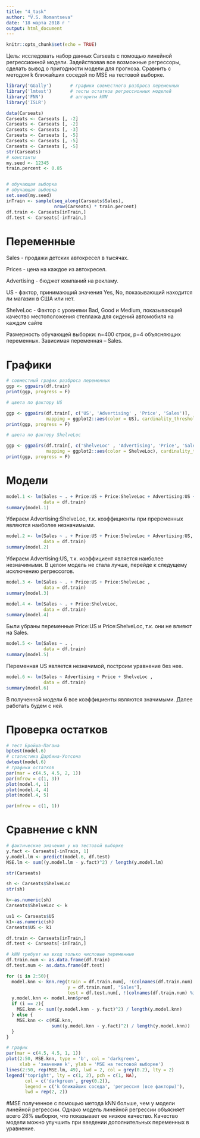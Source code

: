 ---
title: "4_task"
author: "V.S. Romantseva"
date: '18 марта 2018 г '
output: html_document
---


```{r setup, include=FALSE}
knitr::opts_chunk$set(echo = TRUE)
```

Цель: исследовать набор данных Carseats с помощью линейной регрессионной модели. Задействовав все возможные регрессоры, сделать вывод о пригодности модели для прогноза. Сравнить с методом k ближайших соседей по MSE на тестовой выборке.

```{r, echo=FALSE}
library('GGally')       # графики совместного разброса переменных
library('lmtest')       # тесты остатков регрессионных моделей
library('FNN')          # алгоритм kNN
library('ISLR')

data(Carseats)
Carseats <- Carseats [, -2] 
Carseats <- Carseats [, -2] 
Carseats <- Carseats [, -3] 
Carseats <- Carseats [, -5] 
Carseats <- Carseats [, -5] 
Carseats <- Carseats [, -5] 
str(Carseats)
# константы
my.seed <- 12345
train.percent <- 0.85


# обучающая выборка
# обучающая выборка
set.seed(my.seed)
inTrain <- sample(seq_along(Carseats$Sales), 
                  nrow(Carseats) * train.percent)
df.train <- Carseats[inTrain,]
df.test <- Carseats[-inTrain,]

```

# Переменные
Sales - продажи детских автокресел в тысячах.

Prices - цена на каждое из автокресел.

Advertising - бюджет компаний на рекламу.

US - фактор, принимающий значения Yes, No, показывающий находится ли магазин в США или нет.


ShelveLoc - Фактор с уровнями Bad, Good и Medium, показывающий качество местоположения стеллажа для сидений автомобиля на каждом сайте

Размерность обучающей выборки: n=400 строк, p=4 объясняющих переменных. Зависимая переменная – Sales.

# Графики

```{r, echo=FALSE}
# совместный график разброса переменных
ggp <- ggpairs(df.train)
print(ggp, progress = F)

# цвета по фактору US

ggp <- ggpairs(df.train[, c('US', 'Advertising' , 'Price', 'Sales')], 
               mapping = ggplot2::aes(color = US), cardinality_threshold = 27)
print(ggp, progress = F)

# цвета по фактору ShelveLoc

ggp <- ggpairs(df.train[, c('ShelveLoc' , 'Advertising', 'Price', 'Sales')], 
               mapping = ggplot2::aes(color = ShelveLoc), cardinality_threshold = 27)
print(ggp, progress = F)

```

# Модели

```{r, echo=FALSE}
model.1 <- lm(Sales ~ . + Price:US + Price:ShelveLoc + Advertising:US + Advertising:ShelveLoc,
              data = df.train)
summary(model.1)
```

Убираем Advertising:ShelveLoc, т.к. коэффициенты при преременных являются наиболее незначимыми.

```{r, echo=FALSE}
model.2 <- lm(Sales ~ . + Price:US + Price:ShelveLoc + Advertising:US,
              data = df.train)
summary(model.2)
```

Убираем Advertising:US, т.к. коэффициент является наиболее незначимыми. В целом модель не стала лучше, перейде к следущему исключению регрессогов.

```{r, echo=FALSE}

model.3 <- lm(Sales ~ . + Price:US + Price:ShelveLoc ,
              data = df.train)
summary(model.3)

model.4 <- lm(Sales ~ . + Price:ShelveLoc,
              data = df.train)
summary(model.4)
```

Были убраны переменные Price:US и Price:ShelveLoc, т.к. они не влияют на Sales.

```{r, echo=FALSE}
model.5 <- lm(Sales ~ . ,
              data = df.train)
summary(model.5)
```

Переменная US является незначимой, построим уравнение без нее.

```{r, echo=FALSE}
model.6 <- lm(Sales ~ Advertising + Price + ShelveLoc ,
              data = df.train)
summary(model.6)
```

В полученной модели 6 все коэффициенты являются значимыми. Далее работать будем с ней.

# Проверка остатков

```{r, echo=FALSE}
# тест Бройша-Пагана
bptest(model.6)
# статистика Дарбина-Уотсона
dwtest(model.6)
# графики остатков
par(mar = c(4.5, 4.5, 2, 1))
par(mfrow = c(1, 3))
plot(model.4, 1)
plot(model.4, 4)
plot(model.4, 5)

par(mfrow = c(1, 1))
```



# Сравнение с kNN

```{r, echo=FALSE}
# фактические значения y на тестовой выборке
y.fact <- Carseats[-inTrain, 1]
y.model.lm <- predict(model.6, df.test)
MSE.lm <- sum((y.model.lm - y.fact)^2) / length(y.model.lm)

str(Carseats)

sh <- Carseats$ShelveLoc
str(sh)

k<-as.numeric(sh)
Carseats$ShelveLoc <- k

us1 <- Carseats$US
k1<-as.numeric(sh)
Carseats$US <- k1

df.train <- Carseats[inTrain,]
df.test <- Carseats[-inTrain,]

# kNN требует на вход только числовые переменные
df.train.num <- as.data.frame(df.train)
df.test.num <- as.data.frame(df.test)

for (i in 2:50){
  model.knn <- knn.reg(train = df.train.num[, !(colnames(df.train.num) %in% "Sales")], 
                       y = df.train.num[, "Sales"], 
                       test = df.test.num[, !(colnames(df.train.num) %in% "Sales")], k = i)
  y.model.knn <- model.knn$pred
  if (i == 2){
    MSE.knn <- sum((y.model.knn - y.fact)^2) / length(y.model.knn)
  } else {
    MSE.knn <- c(MSE.knn, 
                 sum((y.model.knn - y.fact)^2) / length(y.model.knn))
  }
}

# график
par(mar = c(4.5, 4.5, 1, 1))
plot(2:50, MSE.knn, type = 'b', col = 'darkgreen',
     xlab = 'значение k', ylab = 'MSE на тестовой выборке')
lines(2:50, rep(MSE.lm, 49), lwd = 2, col = grey(0.2), lty = 2)
legend('topright', lty = c(1, 2), pch = c(1, NA), 
       col = c('darkgreen', grey(0.2)), 
       legend = c('k ближайших соседа', 'регрессия (все факторы)'), 
       lwd = rep(2, 2))


```

#MSE полученное с помощью метода kNN больше, чем у модели линейной регрессии. Однако модель линейной регрессии объясняет всего 28% выборки, что показывает ее низкое качество. Качество модели можно улучшить при введении дополнительных переменных в уравнение.


